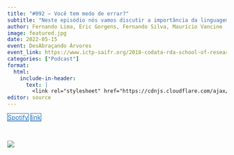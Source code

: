 ```yaml
---
title: "#092 – Você tem medo de errar?"
subtitle: "Neste episódio nós vamos discutir a importância da linguagem R na análise de dados ecológicos."
author: Fernando Lima, Eric Gorgens, Fernando Silva, Maurício Vancine
image: featured.jpg
date: 2022-05-15
event: DesAbraçando Árvores
event_link: https://www.ictp-saifr.org/2018-codata-rda-school-of-research-data-science/
categories: ["Podcast"]
format:
  html:
    include-in-header: 
      text: |
        <link rel="stylesheet" href="https://cdnjs.cloudflare.com/ajax/libs/font-awesome/6.5.0/css/all.min.css">
editor: source
---
```


<div class="mt-4 d-flex flex-row flex-wrap gap-1 justify-content-left justify-content-sm-start" role="group" aria-label="Links">
  <a href="https://open.spotify.com/episode/1wxoQbm7o5TwecEycAmhai?si=qB2nwuJsS9W0YzILaNe8Ng" class="btn btn-custom text-capitalize" target="_blank"><i class="fab fa-spotify me-1"></i>Spotify</a>
 <a href="https://www.desabrace.com.br/092-voce-tem-medo-de-errar/" class="btn btn-custom text-capitalize" target="_blank"><i class="fas fa-link me-1"></i>link</a>
</div>

<style>
  .btn-custom {
    background-color: white;
    border: 1px solid #1c6cbe; /* Borda azul */
    color: #1c6cbe; /* Texto azul */
    transition: background-color 0.3s, color 0.3s;
  }
  .btn-custom:hover {
    background-color: #1c6cbe; /* Cor de fundo azul ao passar o mouse */
    color: white; /* Texto branco */
  }
</style>

<br>

![](featured.jpg)
